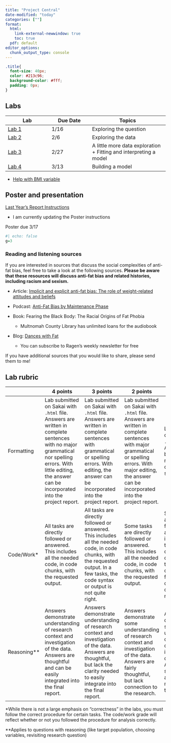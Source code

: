```yaml
---
title: "Project Central"
date-modified: "today"
categories: [""]
format: 
  html:
    link-external-newwindow: true
    toc: true
  pdf: default
editor_options: 
  chunk_output_type: console
---
```


```css
.title{
  font-size: 40px;
  color: #213c96;
  background-color: #fff;
  padding: 0px;
}
```

## Labs

| Lab | Due Date | Topics |
|--------------------|------------------|----------------------------------|
| [Lab 1](/labs/Lab_01_instructions.qmd) | 1/16 | Exploring the question |
| [Lab 2](/labs/Lab_02.qmd) | 2/6 | Exploring the data |
| [Lab 3](/labs/Lab_03_work.qmd) | 2/27 | A little more data exploration + Fitting and interpreting a model |
| [Lab 4](/labs/Lab_04_instructions.qmd) | 3/13 | Building a model |

-   [Help with BMI variable](/labs/BMI_help.qmd)

## Poster and presentation

[Last Year's Report Instructions](/labs/Project_report_instructions.qmd)

-   I am currently updating the Poster instructions

Poster due 3/17

```r
#| echo: false
g=3
```

### Reading and listening sources

If you are interested in sources that discuss the social complexities of anti-fat bias, feel free to take a look at the following sources. **Please be aware that these resources will discuss anti-fat bias and related histories, including racism and sexism.**

-   Article: [Implicit and explicit anti-fat bias: The role of weight-related attitudes and beliefs](./resources/Implicit_anti_fat.pdf)

-   Podcast: [Anti-Fat Bias by Maintenance Phase](https://maintenancephase.buzzsprout.com/1411126/6524683-anti-fat-bias)

-   Book: Fearing the Black Body: The Racial Origins of Fat Phobia

    -   Multnomah County Library has unlimited loans for the audiobook

-   Blog: [Dances with Fat](https://danceswithfat.org/)

    -   You can subscribe to Ragen's weekly newsletter for free

If you have additional sources that you would like to share, please send them to me!

## Lab rubric

|   | 4 points | 3 points | 2 points | 1 point | 0 points |
|------------|------------|------------|------------|------------|------------|
| Formatting | Lab submitted on Sakai with `.html` file. Answers are written in complete sentences with no major grammatical nor spelling errors. With little editing, the answer can be incorporated into the project report. | Lab submitted on Sakai with `.html` file. Answers are written in complete sentences with grammatical or spelling errors. With editing, the answer can be incorporated into the project report. | Lab submitted on Sakai with `.html` file. Answers are written in complete sentences with major grammatical or spelling errors. With major editing, the answer can be incorporated into the project report. | Lab submitted on Sakai with `.html` file. Answers are bulletted or do not use complete sentences. | Lab *not* submitted on Sakai with `.html` file. |
| Code/Work\* | All tasks are directly followed or answered. This includes all the needed code, in code chunks, with the requested output. | All tasks are directly followed or answered. This includes all the needed code, in code chunks, with the requested output. In a few tasks, the code syntax or output is not quite right. | Some tasks are directly followed or answered. This includes all the needed code, in code chunks, with the requested output. | Some tasks are directly followed or answered.This includes all the needed code, in code chunks, with the requested output. In a few tasks, the code syntax or output is not quite right. | More than a quarter of the tasks are not completed properly. |
| Reasoning\*\* | Answers demonstrate understanding of research context and investigation of the data. Answers are thoughtful and can be easily integrated into the final report. | Answers demonstrate understanding of research context and investigation of the data. Answers are thoughtful, but lack the clarity needed to easily integrate into the final report. | Answers demonstrate some understanding of research context and investigation of the data. Answers are fairly thoughtful, but lack connection to the research. | Answers demonstrate some understanding of research context and investigation of the data. Answers seem rushed and with minimal thought. | Answers lack understanding of research context and investigation of the data. Answers seem rushed and without thought. |

\*While there is not a large emphasis on "correctness" in the labs, you must follow the correct procedure for certain tasks. The code/work grade will reflect whether or not you followed the procedure for analysis correctly.

\*\*Applies to questions with reasoning (like target population, choosing variables, revisiting research question)

